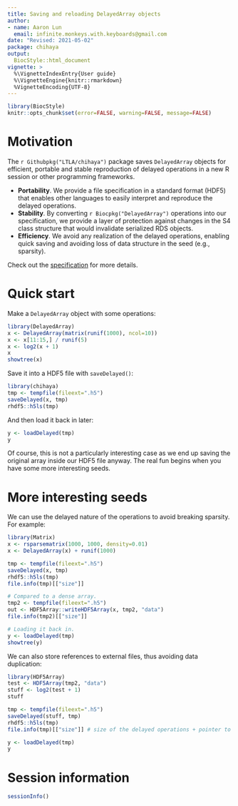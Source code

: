 ```yaml
---
title: Saving and reloading DelayedArray objects
author:
- name: Aaron Lun
  email: infinite.monkeys.with.keyboards@gmail.com
date: "Revised: 2021-05-02"
package: chihaya 
output:
  BiocStyle::html_document
vignette: >
  %\VignetteIndexEntry{User guide}
  %\VignetteEngine{knitr::rmarkdown}
  %VignetteEncoding{UTF-8}  
---
```


```r
library(BiocStyle)
knitr::opts_chunk$set(error=FALSE, warning=FALSE, message=FALSE)
```

# Motivation

The `r Githubpkg("LTLA/chihaya")` package saves `DelayedArray` objects for efficient, portable and stable reproduction of delayed operations in a new R session or other programming frameworks.

- **Portability**.
  We provide a file specification in a standard format (HDF5) that enables other languages to easily interpret and reproduce the delayed operations.
- **Stability**.
  By converting `r Biocpkg("DelayedArray")` operations into our specification, we provide a layer of protection against changes in the S4 class structure that would invalidate serialized RDS objects.
- **Efficiency**. 
  We avoid any realization of the delayed operations, enabling quick saving and avoiding loss of data structure in the seed (e.g., sparsity).

Check out the [specification](https://ltla.github.io/chihaya) for more details.

# Quick start

Make a `DelayedArray` object with some operations:

```r
library(DelayedArray)
x <- DelayedArray(matrix(runif(1000), ncol=10))
x <- x[11:15,] / runif(5) 
x <- log2(x + 1)
x
showtree(x)
```

Save it into a HDF5 file with `saveDelayed()`:

```r
library(chihaya)
tmp <- tempfile(fileext=".h5")
saveDelayed(x, tmp)
rhdf5::h5ls(tmp)
```

And then load it back in later:

```r
y <- loadDelayed(tmp)
y
```

Of course, this is not a particularly interesting case as we end up saving the original array inside our HDF5 file anyway.
The real fun begins when you have some more interesting seeds.

# More interesting seeds

We can use the delayed nature of the operations to avoid breaking sparsity.
For example:

```r
library(Matrix)
x <- rsparsematrix(1000, 1000, density=0.01)
x <- DelayedArray(x) + runif(1000)

tmp <- tempfile(fileext=".h5")
saveDelayed(x, tmp)
rhdf5::h5ls(tmp)
file.info(tmp)[["size"]]

# Compared to a dense array.
tmp2 <- tempfile(fileext=".h5")
out <- HDF5Array::writeHDF5Array(x, tmp2, "data")
file.info(tmp2)[["size"]]

# Loading it back in.
y <- loadDelayed(tmp)
showtree(y)
```

We can also store references to external files, thus avoiding data duplication:

```r
library(HDF5Array)
test <- HDF5Array(tmp2, "data")
stuff <- log2(test + 1)
stuff

tmp <- tempfile(fileext=".h5")
saveDelayed(stuff, tmp)
rhdf5::h5ls(tmp)
file.info(tmp)[["size"]] # size of the delayed operations + pointer to the actual file

y <- loadDelayed(tmp)
y
```

# Session information {-}

```r
sessionInfo()
```
